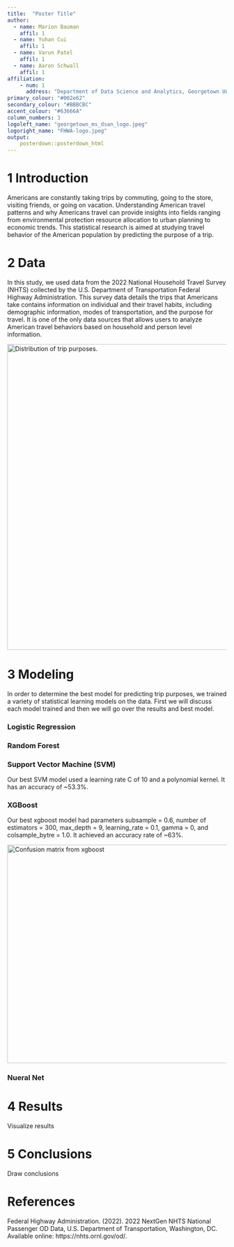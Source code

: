 ```yaml
---
title:  "Poster Title"
author:
  - name: Marion Bauman
    affil: 1
  - name: Yuhan Cui
    affil: 1
  - name: Varun Patel
    affil: 1
  - name: Aaron Schwall
    affil: 1
affiliation:
    - num: 1
      address: "Department of Data Science and Analytics, Georgetown University"
primary_colour: "#002e62"
secondary_colour: "#BBBCBC"
accent_colour: "#63666A"
column_numbers: 3
logoleft_name: "georgetown_ms_dsan_logo.jpeg"
logoright_name: "FHWA-logo.jpeg"
output:
    posterdown::posterdown_html
---
```


# 1 Introduction

Americans are constantly taking trips by commuting, going to the store, visiting friends, or going on vacation. Understanding American travel patterns and why Americans travel can provide insights into fields ranging from environmental protection resource allocation to urban planning to economic trends. This statistical research is aimed at studying travel behavior of the American population by predicting the purpose of a trip.

# 2 Data

In this study, we used data from the 2022 National Household Travel Survey (NHTS) collected by the U.S. Department of Transportation Federal Highway Administration. This survey data details the trips that Americans take contains information on individual and their travel habits, including demographic information, modes of transportation, and the purpose for travel. It is one of the only data sources that allows users to analyze American travel behaviors based on household and person level information. 

<img src="trip-purpose-distribution.png" width="1200" height="700" alt="Distribution of trip purposes.">

# 3 Modeling

In order to determine the best model for predicting trip purposes, we trained a variety of statistical learning models on the data. First we will discuss each model trained and then we will go over the results and best model.

### Logistic Regression

### Random Forest

### Support Vector Machine (SVM)

Our best SVM model used a learning rate C of 10 and a polynomial kernel. It has an accuracy of ~53.3%.

### XGBoost

Our best xgboost model had parameters subsample = 0.6, number of estimators = 300, max_depth = 9, learning_rate = 0.1, gamma = 0, and colsample_bytre = 1.0. It achieved an accuracy rate of ~63%.

<img src="xgboost_conf.png" width="1000" height="500" alt="Confusion matrix from xgboost">

### Nueral Net 



# 4 Results

Visualize results

# 5 Conclusions

Draw conclusions

# References

Federal Highway Administration. (2022). 2022 NextGen NHTS National Passenger OD Data, U.S. Department of Transportation, Washington, DC. Available online: https://nhts.ornl.gov/od/.



